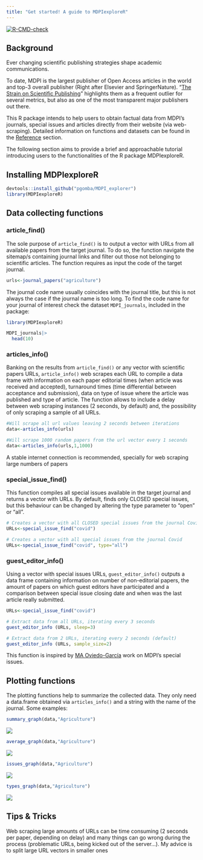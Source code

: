 ```yaml
---
title: "Get started! A guide to MDPIexploreR"
---
```


<!-- badges: start -->
[![R-CMD-check](https://github.com/pgomba/MDPI_explorer/actions/workflows/R-CMD-check.yaml/badge.svg)](https://github.com/pgomba/MDPI_explorer/actions/workflows/R-CMD-check.yaml)
<!-- badges: end -->

## Background {.unnumbered}

Ever changing scientific publishing strategies shape academic communications.

To date, MDPI is the largest publisher of Open Access articles in the world and top-3 overall publisher (Right after Elsevier and SpringerNature). "[The Strain on Scientific Publishing](https://arxiv.org/abs/2309.15884)" highlights them as a frequent outlier for several metrics, but also as one of the most transparent major publishers out there.

This R package intends to help users to obtain factual data from MDPI's journals, special issues and articles directly from their website (via web-scraping). Detailed information on functions and datasets can be found in the [Reference](reference.html) section. 

The following section aims to provide a brief and approachable tutorial introducing users to the functionalities of the R package MDPIexploreR. 


## Installing MDPIexploreR

```r
devtools::install_github("pgomba/MDPI_explorer")
library(MDPIexploreR)
```


## Data collecting functions

### article_find() {.unnumbered}

The sole purpose of `article_find()` is to output a vector with URLs from all available papers from the target journal. To do so, the function navigate the sitemap/s containing journal links and filter out those not belonging to scientific articles. The function requires as input the code of the target journal.

```r

urls<-journal_papers("agriculture")

```

The journal code name usually coincides with the journal title, but this is not always the case if the journal name is too long. To find the code name for your journal of interest check the dataset `MDPI_journals`, included in the package:

```r
library(MDPIexploreR)
```

```r
MDPI_journals|>
  head(10)
```

### articles_info()

Banking on the results from `article_find()` or any vector with scientific papers URLs, `article_info()` web scrapes each URL to compile a data frame with information on each paper editorial times (when article was received and accepted), turnaround times (time differential between acceptance and submission), data on type of issue where the article was published and type of article. The function allows to include a delay between web scraping instances (2 seconds, by default) and, the possibility of only scraping a sample of all URLs.

```r

#Will scrape all url values leaving 2 seconds between iterations
data<-articles_info(urls) 

#Will scrape 1000 random papers from the url vector every 1 seconds
data<-articles_info(urls,1,1000)

```

::: callout-important
A stable internet connection is recommended, specially for web scraping large numbers of papers
:::

### special_issue_find()

This function compiles all special issues available in the target journal and returns a vector with URLs. By default, finds only CLOSED special issues, but this behaviour can be changed by altering the type parameter to "open" or "all".

```r

# Creates a vector with all CLOSED special issues from the journal Covid
URLs<-special_issue_find("covid")

# Creates a vector with all special issues from the journal Covid
URLs<-special_issue_find("covid", type="all")

```

### guest_editor_info()

Using a vector with special issues URLs, `guest_editor_info()` outputs a data frame containing information on number of non-editorial papers, the amount of papers on which guest editors have participated and a comparison between special issue closing date and when was the last article really submitted.

```r

URLs<-special_issue_find("covid")

# Extract data from all URLs, iterating every 3 seconds
guest_editor_info (URLs, sleep=3)

# Extract data from 2 URLs, iterating every 2 seconds (default)
guest_editor_info (URLs, sample_size=2)

```

This function is inspired by [MA Oviedo-García](https://twitter.com/maoviedogarcia) work on MDPI's special issues.

## Plotting functions

The plotting functions help to summarize the collected data. They only need a data.frame obtained via `articles_info()` and a string with the name of the journal. Some examples:

```r

summary_graph(data,"Agriculture")

```

![](images/agriculture_summary_graph.png)

```r

average_graph(data,"Agriculture")
```

![](images/agriculture_average_graph.png)

```r
issues_graph(data,"Agriculture")

```

![](images/agriculture_issues_graph.png)

```r

types_graph(data,"Agriculture")
```

![](images/agriculture_types_graph.png)

## Tips & Tricks

::: callout-tip
Web scraping large amounts of URLs can be time consuming (2 seconds per paper, depending on delay) and many things can go wrong during the process (problematic URLs, being kicked out of the server...). My advice is to split large URL vectors in smaller ones
:::
